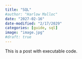 ```yaml
---
title: "SQL"
#author: "Harlow Malloc"
date: "2027-02-16"
date-modified: "2/17/2029"
categories: [guide, sql]
image: "image.jpg"
#draft: true
---
```





This is a post with executable code.
